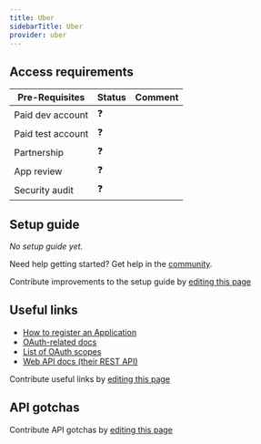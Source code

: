 ```yaml
---
title: Uber
sidebarTitle: Uber
provider: uber
---
```




<Overview />
<PreBuiltTooling provider={providers[pageMetadata.provider]} />
<PreBuiltUseCases />

## Access requirements
| Pre-Requisites | Status | Comment|
| - | - | - |
| Paid dev account | ❓ |  |
| Paid test account | ❓ |  |
| Partnership | ❓ | |
| App review | ❓ |  |
| Security audit | ❓ | |


## Setup guide

_No setup guide yet._

<Tip>Need help getting started? Get help in the [community](https://nango.dev/slack).</Tip>

<Note>Contribute improvements to the setup guide by [editing this page](https://github.com/nangohq/nango/tree/master/docs-v2/integrations/all/uber.mdx)</Note>


## Useful links

-   [How to register an Application](https://developer.uber.com/docs/drivers/tutorials/api/introduction#creating-an-app)
-   [OAuth-related docs](https://developer.uber.com/docs/drivers/guides/authentication)
-   [List of OAuth scopes](https://developer.uber.com/docs/drivers/guides/scopes)
-   [Web API docs (their REST API)](https://developer.uber.com/docs/riders/references/api)

<Note>Contribute useful links by [editing this page](https://github.com/nangohq/nango/tree/master/docs-v2/integrations/all/uber.mdx)</Note>

## API gotchas

<Note>Contribute API gotchas by [editing this page](https://github.com/nangohq/nango/tree/master/docs-v2/integrations/all/uber.mdx)</Note>

